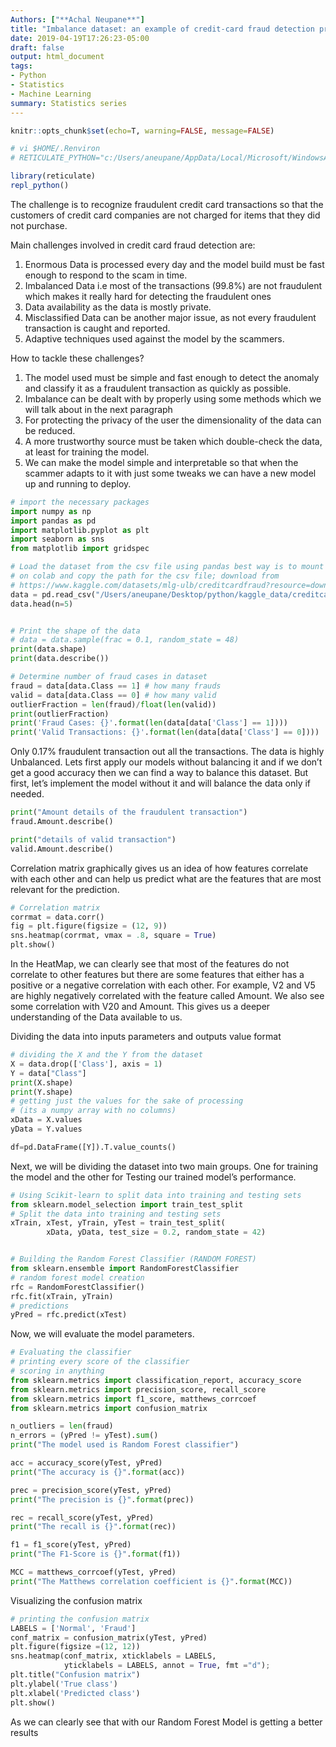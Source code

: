 ```yaml
---
Authors: ["**Achal Neupane**"]
title: "Imbalance dataset: an example of credit-card fraud detection problem"
date: 2019-04-19T17:26:23-05:00
draft: false
output: html_document
tags:
- Python
- Statistics
- Machine Learning
summary: Statistics series
---
```



<script type="text/javascript" src="https://cdnjs.cloudflare.com/ajax/libs/mathjax/2.7.1/MathJax.js?config=TeX-AMS-MML_HTMLorMML">
</script>

```r
knitr::opts_chunk$set(echo=T, warning=FALSE, message=FALSE)

# vi $HOME/.Renviron
# RETICULATE_PYTHON="c:/Users/aneupane/AppData/Local/Microsoft/WindowsApps/python3"

library(reticulate)
repl_python()
```

The challenge is to recognize fraudulent credit card transactions so that the customers of credit card companies are not charged for items that they did not purchase.

Main challenges involved in credit card fraud detection are:

1. Enormous Data is processed every day and the model build must be fast enough to respond to the scam in time.
2. Imbalanced Data i.e most of the transactions (99.8%) are not fraudulent which makes it really hard for detecting the fraudulent ones
3. Data availability as the data is mostly private.
4. Misclassified Data can be another major issue, as not every fraudulent transaction is caught and reported.
5. Adaptive techniques used against the model by the scammers.

How to tackle these challenges?

1. The model used must be simple and fast enough to detect the anomaly and classify it as a fraudulent transaction as quickly as possible.
2. Imbalance can be dealt with by properly using some methods which we will talk about in the next paragraph
3. For protecting the privacy of the user the dimensionality of the data can be reduced.
4. A more trustworthy source must be taken which double-check the data, at least for training the model.
5. We can make the model simple and interpretable so that when the scammer adapts to it with just some tweaks we can have a new model up and running to deploy.

```python
# import the necessary packages
import numpy as np
import pandas as pd
import matplotlib.pyplot as plt
import seaborn as sns
from matplotlib import gridspec
```


```python
# Load the dataset from the csv file using pandas best way is to mount the drive
# on colab and copy the path for the csv file; download from
# https://www.kaggle.com/datasets/mlg-ulb/creditcardfraud?resource=download&select=creditcard.csv
data = pd.read_csv("/Users/aneupane/Desktop/python/kaggle_data/creditcard.csv.zip")
data.head(n=5)


# Print the shape of the data
# data = data.sample(frac = 0.1, random_state = 48)
print(data.shape)
print(data.describe())

# Determine number of fraud cases in dataset
fraud = data[data.Class == 1] # how many frauds
valid = data[data.Class == 0] # how many valid
outlierFraction = len(fraud)/float(len(valid))
print(outlierFraction)
print('Fraud Cases: {}'.format(len(data[data['Class'] == 1])))
print('Valid Transactions: {}'.format(len(data[data['Class'] == 0])))
```

Only 0.17% fraudulent transaction out all the transactions. The data is highly Unbalanced. Lets first apply our models without balancing it and if we don’t get a good accuracy then we can find a way to balance this dataset. But first, let’s implement the model without it and will balance the data only if needed.


```python
print("Amount details of the fraudulent transaction")
fraud.Amount.describe()

print("details of valid transaction")
valid.Amount.describe()
```

Correlation matrix graphically gives us an idea of how features correlate with each other and can help us predict what are the features that are most relevant for the prediction.

```python
# Correlation matrix
corrmat = data.corr()
fig = plt.figure(figsize = (12, 9))
sns.heatmap(corrmat, vmax = .8, square = True)
plt.show()
```

In the HeatMap, we can clearly see that most of the features do not correlate to other features but there are some features that either has a positive or a negative correlation with each other. For example, V2 and V5 are highly negatively correlated with the feature called Amount. We also see some correlation with V20 and Amount. This gives us a deeper understanding of the Data available to us.


Dividing the data into inputs parameters and outputs value format

```python
# dividing the X and the Y from the dataset
X = data.drop(['Class'], axis = 1)
Y = data["Class"]
print(X.shape)
print(Y.shape)
# getting just the values for the sake of processing
# (its a numpy array with no columns)
xData = X.values
yData = Y.values

df=pd.DataFrame([Y]).T.value_counts()
```

Next, we will be dividing the dataset into two main groups. One for training the model and the other for Testing our trained model’s performance.

```python
# Using Scikit-learn to split data into training and testing sets
from sklearn.model_selection import train_test_split
# Split the data into training and testing sets
xTrain, xTest, yTrain, yTest = train_test_split(
		xData, yData, test_size = 0.2, random_state = 42)


# Building the Random Forest Classifier (RANDOM FOREST)
from sklearn.ensemble import RandomForestClassifier
# random forest model creation
rfc = RandomForestClassifier()
rfc.fit(xTrain, yTrain)
# predictions
yPred = rfc.predict(xTest)
```

Now, we will evaluate the model parameters.

```python
# Evaluating the classifier
# printing every score of the classifier
# scoring in anything
from sklearn.metrics import classification_report, accuracy_score
from sklearn.metrics import precision_score, recall_score
from sklearn.metrics import f1_score, matthews_corrcoef
from sklearn.metrics import confusion_matrix

n_outliers = len(fraud)
n_errors = (yPred != yTest).sum()
print("The model used is Random Forest classifier")

acc = accuracy_score(yTest, yPred)
print("The accuracy is {}".format(acc))

prec = precision_score(yTest, yPred)
print("The precision is {}".format(prec))

rec = recall_score(yTest, yPred)
print("The recall is {}".format(rec))

f1 = f1_score(yTest, yPred)
print("The F1-Score is {}".format(f1))

MCC = matthews_corrcoef(yTest, yPred)
print("The Matthews correlation coefficient is {}".format(MCC))
```

Visualizing the confusion matrix

```python
# printing the confusion matrix
LABELS = ['Normal', 'Fraud']
conf_matrix = confusion_matrix(yTest, yPred)
plt.figure(figsize =(12, 12))
sns.heatmap(conf_matrix, xticklabels = LABELS,
			yticklabels = LABELS, annot = True, fmt ="d");
plt.title("Confusion matrix")
plt.ylabel('True class')
plt.xlabel('Predicted class')
plt.show()
```


As we can clearly see that with our Random Forest Model is getting a better results
